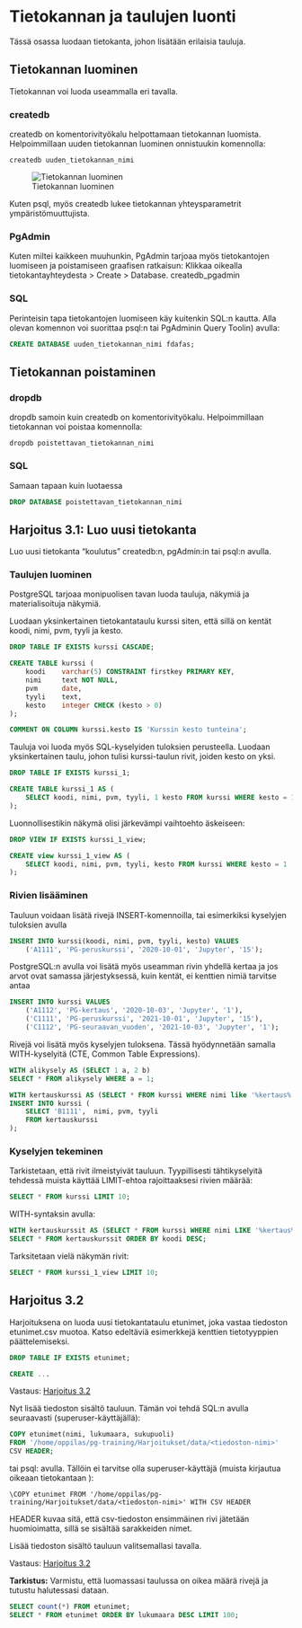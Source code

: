 # Tietokannan ja taulujen luonti
Tässä osassa luodaan tietokanta, johon lisätään erilaisia tauluja.

## Tietokannan luominen
Tietokannan voi luoda useammalla eri tavalla.

### createdb

createdb on komentorivityökalu helpottamaan tietokannan luomista. Helpoimmillaan uuden tietokannan luominen onnistuukin komennolla:
```shell
createdb uuden_tietokannan_nimi
```
![Tietokannan luominen](img/createdb.png)

Kuten psql, myös createdb lukee tietokannan yhteysparametrit ympäristömuuttujista.


### PgAdmin

Kuten miltei kaikkeen muuhunkin, PgAdmin tarjoaa myös tietokantojen luomiseen ja poistamiseen graafisen ratkaisun: Klikkaa oikealla tietokantayhteydesta > Create > Database. createdb_pgadmin

### SQL

Perinteisin tapa tietokantojen luomiseen käy kuitenkin SQL:n kautta. Alla olevan komennon voi suorittaa psql:n tai PgAdminin Query Toolin) avulla:

```sql
CREATE DATABASE uuden_tietokannan_nimi fdafas;
```

## Tietokannan poistaminen

### dropdb

dropdb samoin kuin createdb on komentorivityökalu. Helpoimmillaan tietokannan voi poistaa komennolla:
```shell
dropdb poistettavan_tietokannan_nimi
```

### SQL
Samaan tapaan kuin luotaessa

```sql
DROP DATABASE poistettavan_tietokannan_nimi
```

## Harjoitus 3.1: Luo uusi tietokanta
Luo uusi tietokanta "koulutus" createdb:n, pgAdmin:in tai psql:n avulla.

### Taulujen luominen
PostgreSQL tarjoaa monipuolisen tavan luoda tauluja, näkymiä ja materialisoituja näkymiä.


Luodaan yksinkertainen tietokantataulu kurssi siten, että sillä on kentät koodi, nimi, pvm, tyyli ja kesto.

```sql
DROP TABLE IF EXISTS kurssi CASCADE;

CREATE TABLE kurssi (
    koodi    varchar(5) CONSTRAINT firstkey PRIMARY KEY,
    nimi     text NOT NULL,
    pvm      date,
    tyyli    text,
    kesto    integer CHECK (kesto > 0)
);

COMMENT ON COLUMN kurssi.kesto IS 'Kurssin kesto tunteina';
```

Tauluja voi luoda myös SQL-kyselyiden tuloksien perusteella. Luodaan yksinkertainen taulu, johon tulisi kurssi-taulun rivit, joiden kesto on yksi.

```sql
DROP TABLE IF EXISTS kurssi_1;

CREATE TABLE kurssi_1 AS (
    SELECT koodi, nimi, pvm, tyyli, 1 kesto FROM kurssi WHERE kesto = 1
);
```


Luonnollisestikin näkymä olisi järkevämpi vaihtoehto äskeiseen:

```sql
DROP VIEW IF EXISTS kurssi_1_view;

CREATE view kurssi_1_view AS (
    SELECT koodi, nimi, pvm, tyyli, kesto FROM kurssi WHERE kesto = 1
);
```

### Rivien lisääminen
Tauluun voidaan lisätä rivejä INSERT-komennoilla, tai esimerkiksi kyselyjen tuloksien avulla

```sql
INSERT INTO kurssi(koodi, nimi, pvm, tyyli, kesto) VALUES
    ('A1111', 'PG-peruskurssi', '2020-10-01', 'Jupyter', '15');
```


PostgreSQL:n avulla voi lisätä myös useamman rivin yhdellä kertaa ja jos arvot ovat samassa järjestyksessä, kuin kentät, ei kenttien nimiä tarvitse antaa

```sql
INSERT INTO kurssi VALUES
    ('A1112', 'PG-kertaus', '2020-10-03', 'Jupyter', '1'),
    ('C1111', 'PG-peruskurssi', '2021-10-01', 'Jupyter', '15'),
    ('C1112', 'PG-seuraavan_vuoden', '2021-10-03', 'Jupyter', '1');
```

Rivejä voi lisätä myös kyselyjen tuloksena. Tässä hyödynnetään samalla WITH-kyselyitä (CTE, Common Table Expressions).

```sql
WITH alikysely AS (SELECT 1 a, 2 b)
SELECT * FROM alikysely WHERE a = 1;
```
```sql
WITH kertauskurssi AS (SELECT * FROM kurssi WHERE nimi like '%kertaus%')
INSERT INTO kurssi (
    SELECT 'B1111',  nimi, pvm, tyyli 
    FROM kertauskurssi
);
```

### Kyselyjen tekeminen
Tarkistetaan, että rivit ilmeistyivät tauluun. Tyypillisesti tähtikyselyitä tehdessä muista käyttää LIMIT-ehtoa rajoittaaksesi rivien määrää:

```sql
SELECT * FROM kurssi LIMIT 10;
```

WITH-syntaksin avulla:

```sql
WITH kertauskurssit AS (SELECT * FROM kurssi WHERE nimi LIKE '%kertaus%')
SELECT * FROM kertauskurssit ORDER BY koodi DESC;
```

Tarksitetaan vielä näkymän rivit:

```sql
SELECT * FROM kurssi_1_view LIMIT 10;
```

## Harjoitus 3.2
Harjoituksena on luoda uusi tietokantataulu etunimet, joka vastaa tiedoston etunimet.csv muotoa. Katso edeltäviä esimerkkejä kenttien tietotyyppien päättelemiseksi.

```sql
DROP TABLE IF EXISTS etunimet;

CREATE ...
```

Vastaus: [Harjoitus 3.2](#vastaus-h3.2)


Nyt lisää tiedoston sisältö tauluun. Tämän voi tehdä SQL:n avulla seuraavasti (superuser-käyttäjällä):
```sql
COPY etunimet(nimi, lukumaara, sukupuoli)
FROM '/home/oppilas/pg-training/Harjoitukset/data/<tiedoston-nimi>'
CSV HEADER;
```

tai psql: avulla. Tällöin ei tarvitse olla superuser-käyttäjä (muista kirjautua oikeaan tietokantaan \ckomennolla):

```psql
\COPY etunimet FROM '/home/oppilas/pg-training/Harjoitukset/data/<tiedoston-nimi>' WITH CSV HEADER
```
HEADER kuvaa sitä, että csv-tiedoston ensimmäinen rivi jätetään huomioimatta, sillä se sisältää sarakkeiden nimet.

Lisää tiedoston sisältö tauluun valitsemallasi tavalla.

Vastaus: [Harjoitus 3.2](#vastaus-h3.2)


**Tarkistus:**
Varmistu, että luomassasi taulussa on oikea määrä rivejä ja tutustu halutessasi dataan.

```sql
SELECT count(*) FROM etunimet;
SELECT * FROM etunimet ORDER BY lukumaara DESC LIMIT 100;
```
